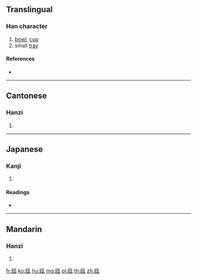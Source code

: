 {{also|甌}}
==Translingual==

===Han character===
{{Han char|rn=98|rad=瓦|as=04|sn=9|four=|canj=SKMVN}}

# [[bowl]], [[cup]]
# small [[tray]]

====References====
* {{Han ref|kx=0748.201|dkj=21464|dj=1157.070|hdz=21422.100|uh=74EF|ud=29935}}

----

==Cantonese==

===Hanzi===
{{yue-hanzi|jyut=au1|y=au1|tra=甌}}

# {{defn|lang=yue|sort=瓦04}}

----

==Japanese==

===Kanji===
{{ja-kanji|grade=|rs=瓦04}}

# {{defn|lang=ja|sort=瓦04}}

====Readings====
* {{ja-readings|on=[[おう]] (ō)|kun=[[かめ]] (kame), [[ほとぎ]] (hotogi)}}

----

==Mandarin==

===Hanzi===
{{cmn-hanzi|tra=甌|pin=[[ōu]] ([[ou1]])|wg=ou<sup>1</sup>}}

# {{defn|lang=cmn|sort=瓦04}}

[[fr:瓯]]
[[ko:瓯]]
[[hu:瓯]]
[[mg:瓯]]
[[pl:瓯]]
[[th:瓯]]
[[zh:瓯]]